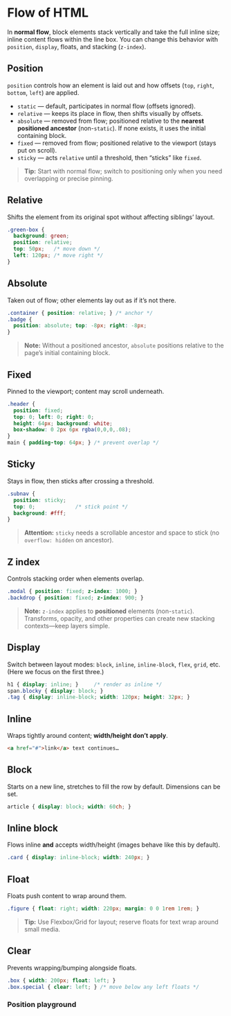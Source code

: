 
# Flow of HTML

In **normal flow**, block elements stack vertically and take the full inline size; inline content flows within the line box. You can change this behavior with `position`, `display`, floats, and stacking (`z-index`).

## Position

`position` controls how an element is laid out and how offsets (`top`, `right`, `bottom`, `left`) are applied.

- `static` — default, participates in normal flow (offsets ignored).
- `relative` — keeps its place in flow, then shifts visually by offsets.
- `absolute` — removed from flow; positioned relative to the **nearest positioned ancestor** (non-`static`). If none exists, it uses the initial containing block.
- `fixed` — removed from flow; positioned relative to the viewport (stays put on scroll).
- `sticky` — acts `relative` until a threshold, then “sticks” like `fixed`.

> **Tip:** Start with normal flow; switch to positioning only when you need overlapping or precise pinning.

## Relative

Shifts the element from its original spot without affecting siblings’ layout.

~~~css
.green-box {
  background: green;
  position: relative;
  top: 50px;   /* move down */
  left: 120px; /* move right */
}
~~~

## Absolute

Taken out of flow; other elements lay out as if it’s not there.

~~~css
.container { position: relative; } /* anchor */
.badge {
  position: absolute; top: -8px; right: -8px;
}
~~~

> **Note:** Without a positioned ancestor, `absolute` positions relative to the page’s initial containing block.

## Fixed

Pinned to the viewport; content may scroll underneath.

~~~css
.header {
  position: fixed;
  top: 0; left: 0; right: 0;
  height: 64px; background: white;
  box-shadow: 0 2px 6px rgba(0,0,0,.08);
}
main { padding-top: 64px; } /* prevent overlap */
~~~

## Sticky

Stays in flow, then sticks after crossing a threshold.

~~~css
.subnav {
  position: sticky;
  top: 0;             /* stick point */
  background: #fff;
}
~~~

> **Attention:** `sticky` needs a scrollable ancestor and space to stick (no `overflow: hidden` on ancestor).

## Z index

Controls stacking order when elements overlap.

~~~css
.modal { position: fixed; z-index: 1000; }
.backdrop { position: fixed; z-index: 900; }
~~~

> **Note:** `z-index` applies to **positioned** elements (non-`static`). Transforms, opacity, and other properties can create new stacking contexts—keep layers simple.

## Display

Switch between layout modes: `block`, `inline`, `inline-block`, `flex`, `grid`, etc. (Here we focus on the first three.)

~~~css
h1 { display: inline; }     /* render as inline */
span.blocky { display: block; }
.tag { display: inline-block; width: 120px; height: 32px; }
~~~

## Inline

Wraps tightly around content; **width/height don’t apply**.

~~~html
<a href="#">link</a> text continues…
~~~

## Block

Starts on a new line, stretches to fill the row by default. Dimensions can be set.

~~~css
article { display: block; width: 60ch; }
~~~

## Inline block

Flows inline **and** accepts width/height (images behave like this by default).

~~~css
.card { display: inline-block; width: 240px; }
~~~

## Float

Floats push content to wrap around them.

~~~css
.figure { float: right; width: 220px; margin: 0 0 1rem 1rem; }
~~~

> **Tip:** Use Flexbox/Grid for layout; reserve floats for text wrap around small media.

## Clear

Prevents wrapping/bumping alongside floats.

~~~css
.box { width: 200px; float: left; }
.box.special { clear: left; } /* move below any left floats */
~~~

### Position playground

<PositionPlayground />